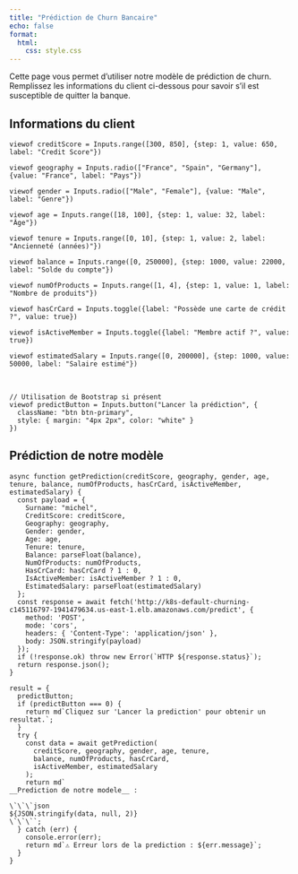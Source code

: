 ```yaml
---
title: "Prédiction de Churn Bancaire"
echo: false
format: 
  html:
    css: style.css
---
```


Cette page vous permet d'utiliser notre modèle de prédiction de churn. Remplissez les informations du client ci-dessous pour savoir s'il est susceptible de quitter la banque.

## Informations du client

```ojs
viewof creditScore = Inputs.range([300, 850], {step: 1, value: 650, label: "Credit Score"})
```

```ojs
viewof geography = Inputs.radio(["France", "Spain", "Germany"], {value: "France", label: "Pays"})
```

```ojs
viewof gender = Inputs.radio(["Male", "Female"], {value: "Male", label: "Genre"})
```

```ojs
viewof age = Inputs.range([18, 100], {step: 1, value: 32, label: "Âge"})
```

```ojs
viewof tenure = Inputs.range([0, 10], {step: 1, value: 2, label: "Ancienneté (années)"})
```

```ojs
viewof balance = Inputs.range([0, 250000], {step: 1000, value: 22000, label: "Solde du compte"})
```

```ojs
viewof numOfProducts = Inputs.range([1, 4], {step: 1, value: 1, label: "Nombre de produits"})
```

```ojs
viewof hasCrCard = Inputs.toggle({label: "Possède une carte de crédit ?", value: true})
```

```ojs
viewof isActiveMember = Inputs.toggle({label: "Membre actif ?", value: true})
```

```ojs
viewof estimatedSalary = Inputs.range([0, 200000], {step: 1000, value: 50000, label: "Salaire estimé"})
```

<br>

```ojs
// Utilisation de Bootstrap si présent
viewof predictButton = Inputs.button("Lancer la prédiction", {
  className: "btn btn-primary",
  style: { margin: "4px 2px", color: "white" }
})
```

## Prédiction de notre modèle

```ojs
async function getPrediction(creditScore, geography, gender, age, tenure, balance, numOfProducts, hasCrCard, isActiveMember, estimatedSalary) {
  const payload = {
    Surname: "michel",
    CreditScore: creditScore,
    Geography: geography,
    Gender: gender,
    Age: age,
    Tenure: tenure,
    Balance: parseFloat(balance),
    NumOfProducts: numOfProducts,
    HasCrCard: hasCrCard ? 1 : 0,
    IsActiveMember: isActiveMember ? 1 : 0,
    EstimatedSalary: parseFloat(estimatedSalary)
  };
  const response = await fetch('http://k8s-default-churning-c145116797-1941479634.us-east-1.elb.amazonaws.com/predict', {
    method: 'POST',
    mode: 'cors',
    headers: { 'Content-Type': 'application/json' },
    body: JSON.stringify(payload)
  });
  if (!response.ok) throw new Error(`HTTP ${response.status}`);
  return response.json();
}

```

```ojs
result = {
  predictButton;
  if (predictButton === 0) {
    return md`Cliquez sur 'Lancer la prediction' pour obtenir un resultat.`;
  }
  try {
    const data = await getPrediction(
      creditScore, geography, gender, age, tenure,
      balance, numOfProducts, hasCrCard,
      isActiveMember, estimatedSalary
    );
    return md`
__Prediction de notre modele__ :  

\`\`\`json
${JSON.stringify(data, null, 2)}
\`\`\``;
  } catch (err) {
    console.error(err);
    return md`⚠️ Erreur lors de la prediction : ${err.message}`;
  }
}

```

<!-- NB : assurez-vous côté serveur d'ajouter l'en-tête CORS : Access-Control-Allow-Origin: * -->
